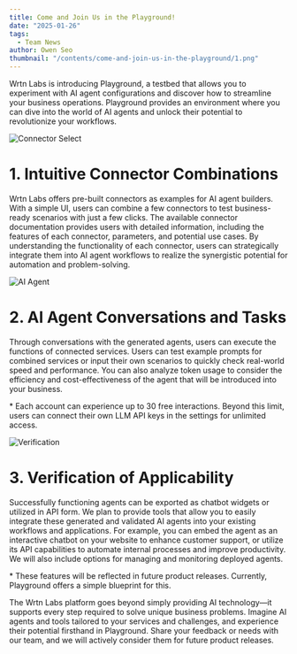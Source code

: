 ```yaml
---
title: Come and Join Us in the Playground!
date: "2025-01-26"
tags:
  - Team News
author: Owen Seo
thumbnail: "/contents/come-and-join-us-in-the-playground/1.png"
---
```


Wrtn Labs is introducing Playground, a testbed that allows you to experiment with AI agent configurations and discover how to streamline your business operations. Playground provides an environment where you can dive into the world of AI agents and unlock their potential to revolutionize your workflows.

![Connector Select](/contents/come-and-join-us-in-the-playground/1.png)

# 1. Intuitive Connector Combinations

Wrtn Labs offers pre-built connectors as examples for AI agent builders. With a simple UI, users can combine a few connectors to test business-ready scenarios with just a few clicks. The available connector documentation provides users with detailed information, including the features of each connector, parameters, and potential use cases. By understanding the functionality of each connector, users can strategically integrate them into AI agent workflows to realize the synergistic potential for automation and problem-solving.

![AI Agent](/contents/come-and-join-us-in-the-playground/2.png)

# 2. AI Agent Conversations and Tasks

Through conversations with the generated agents, users can execute the functions of connected services. Users can test example prompts for combined services or input their own scenarios to quickly check real-world speed and performance. You can also analyze token usage to consider the efficiency and cost-effectiveness of the agent that will be introduced into your business.

\* Each account can experience up to 30 free interactions. Beyond this limit, users can connect their own LLM API keys in the settings for unlimited access.

![Verification](/contents/come-and-join-us-in-the-playground/3.png)

# 3. Verification of Applicability

Successfully functioning agents can be exported as chatbot widgets or utilized in API form. We plan to provide tools that allow you to easily integrate these generated and validated AI agents into your existing workflows and applications. For example, you can embed the agent as an interactive chatbot on your website to enhance customer support, or utilize its API capabilities to automate internal processes and improve productivity. We will also include options for managing and monitoring deployed agents.

\* These features will be reflected in future product releases. Currently, Playground offers a simple blueprint for this.

The Wrtn Labs platform goes beyond simply providing AI technology—it supports every step required to solve unique business problems. Imagine AI agents and tools tailored to your services and challenges, and experience their potential firsthand in Playground. Share your feedback or needs with our team, and we will actively consider them for future product releases.

